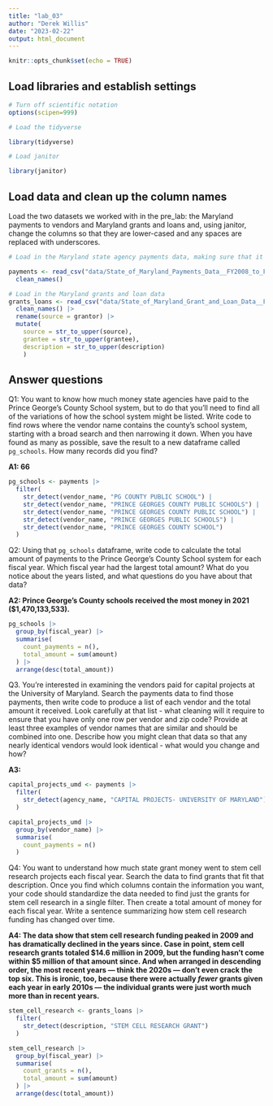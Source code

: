 ```yaml
---
title: "lab_03"
author: "Derek Willis"
date: "2023-02-22"
output: html_document
---
```


```r
knitr::opts_chunk$set(echo = TRUE)
```

## Load libraries and establish settings

```r
# Turn off scientific notation
options(scipen=999)

# Load the tidyverse

library(tidyverse)

# Load janitor

library(janitor)
```

## Load data and clean up the column names

Load the two datasets we worked with in the pre_lab: the Maryland payments to vendors and Maryland grants and loans and, using janitor, change the columns so that they are lower-cased and any spaces are replaced with underscores.

```r
# Load in the Maryland state agency payments data, making sure that it correctly sets the datatypes using all of the rows

payments <- read_csv("data/State_of_Maryland_Payments_Data__FY2008_to_FY2024.csv") |>
  clean_names()

# Load in the Maryland grants and loan data
grants_loans <- read_csv("data/State_of_Maryland_Grant_and_Loan_Data__FY2009_to_FY2022.csv") |>
  clean_names() |>
  rename(source = grantor) |>
  mutate(
    source = str_to_upper(source), 
    grantee = str_to_upper(grantee), 
    description = str_to_upper(description)
    )
```

## Answer questions

Q1: You want to know how much money state agencies have paid to the Prince George's County School system, but to do that you'll need to find all of the variations of how the school system might be listed. Write code to find rows where the vendor name contains the county's school system, starting with a broad search and then narrowing it down. When you have found as many as possible, save the result to a new dataframe called `pg_schools`. How many records did you find?

**A1: 66**

```r
pg_schools <- payments |>
  filter(
    str_detect(vendor_name, "PG COUNTY PUBLIC SCHOOL") |
    str_detect(vendor_name, "PRINCE GEORGES COUNTY PUBLIC SCHOOLS") |
    str_detect(vendor_name, "PRINCE GEORGES COUNTY PUBLIC SCHOOL") |
    str_detect(vendor_name, "PRINCE GEORGES PUBLIC SCHOOLS") |
    str_detect(vendor_name, "PRINCE GEORGES COUNTY SCHOOL")
  )
```

Q2: Using that `pg_schools` dataframe, write code to calculate the total amount of payments to the Prince George's County School system for each fiscal year. Which fiscal year had the largest total amount? What do you notice about the years listed, and what questions do you have about that data?

**A2: Prince George's County schools received the most money in 2021 (\$1,470,133,533).**

```r
pg_schools |>
  group_by(fiscal_year) |>
  summarise(
    count_payments = n(),
    total_amount = sum(amount)
  ) |>
  arrange(desc(total_amount))
```

Q3. You're interested in examining the vendors paid for capital projects at the University of Maryland. Search the payments data to find those payments, then write code to produce a list of each vendor and the total amount it received. Look carefully at that list - what cleaning will it require to ensure that you have only one row per vendor and zip code? Provide at least three examples of vendor names that are similar and should be combined into one. Describe how you might clean that data so that any nearly identical vendors would look identical - what would you change and how?

**A3:**

```r
capital_projects_umd <- payments |>
  filter(
    str_detect(agency_name, "CAPITAL PROJECTS- UNIVERSITY OF MARYLAND")
  ) 
```

```r
capital_projects_umd |>
  group_by(vendor_name) |>
  summarise(
    count_payments = n()
  )
```

Q4: You want to understand how much state grant money went to stem cell research projects each fiscal year. Search the data to find grants that fit that description. Once you find which columns contain the information you want, your code should standardize the data needed to find just the grants for stem cell research in a single filter. Then create a total amount of money for each fiscal year. Write a sentence summarizing how stem cell research funding has changed over time.

**A4: The data show that stem cell research funding peaked in 2009 and has dramatically declined in the years since. Case in point, stem cell research grants totaled \$14.6 million in 2009, but the funding hasn't come within \$5 million of that amount since. And when arranged in descending order, the most recent years — think the 2020s — don't even crack the top six. This is ironic, too, because there were actually *fewer* grants given each year in early 2010s — the individual grants were just worth much more than in recent years.**

```r
stem_cell_research <- grants_loans |>
  filter(
    str_detect(description, "STEM CELL RESEARCH GRANT")
  )
```

```r
stem_cell_research |>
  group_by(fiscal_year) |>
  summarise(
    count_grants = n(),
    total_amount = sum(amount)
  ) |>
  arrange(desc(total_amount))
```
